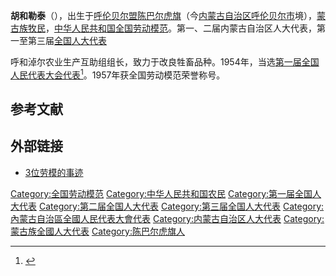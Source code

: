 '''胡和勒泰'''（{{bd|1907年||1964年}}），出生于[[呼伦贝尔盟|呼伦贝尔盟]][[陈巴尔虎旗|陈巴尔虎旗]]（今[[内蒙古自治区|内蒙古自治区]][[呼伦贝尔市|呼伦贝尔市]]境），[[蒙古族|蒙古族]][[牧民|牧民]]，[[中华人民共和国|中华人民共和国]][[全国劳动模范|全国劳动模范]]。第一、二届内蒙古自治区人大代表，第一至第三届[[全国人大代表|全国人大代表]]

呼和淖尔农业生产互助组组长，致力于改良牲畜品种。1954年，当选[[第一届全国人民代表大会代表名单|第一届全国人民代表大会代表]]<ref>{{cite book|author=全国人民代表大会常务委员会办公厅|title=中华人民共和国第一届全国人民代表大会代表名单|year=1955年|publisher=全国人民代表大会常务委员会办公厅|url=http://book.ucdrs.superlib.net/views/specific/2929/bookDetail.jsp?dxNumber=000005772167&d=546843D0AE2464CD1C95896344A85614&fenlei=04070402|access-date=2015-01-25|archive-date=2019-01-24|archive-url=https://web.archive.org/web/20190124105450/http://book.ucdrs.superlib.net/views/specific/2929/bookDetail.jsp?dxNumber=000005772167&d=546843D0AE2464CD1C95896344A85614&fenlei=04070402|dead-url=no}}</ref>。1957年获全国劳动模范荣誉称号。

==参考文献==
{{reflist}}

== 外部链接 ==
*[https://web.archive.org/web/20160306011825/http://szb.northnews.cn/bfxb/html/2013-12/18/content_1073149.htm 3位劳模的事迹]
{{中华人民共和国政治人物小作品}}

{{DEFAULTSORT:H胡}}
[[Category:全国劳动模范|Category:全国劳动模范]]
[[Category:中华人民共和国农民|Category:中华人民共和国农民]]
[[Category:第一届全国人大代表|Category:第一届全国人大代表]]
[[Category:第二届全国人大代表|Category:第二届全国人大代表]]
[[Category:第三届全国人大代表|Category:第三届全国人大代表]]
[[Category:內蒙古自治區全國人民代表大會代表|Category:內蒙古自治區全國人民代表大會代表]]
[[Category:内蒙古自治区人大代表|Category:内蒙古自治区人大代表]]
[[Category:蒙古族全國人大代表|Category:蒙古族全國人大代表]]
[[Category:陈巴尔虎旗人|Category:陈巴尔虎旗人]]